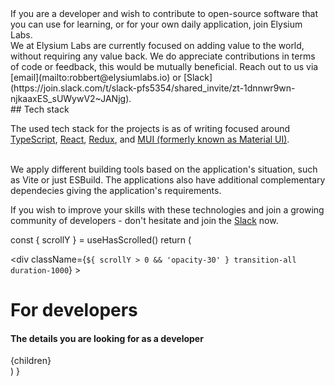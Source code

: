 
<div style={{paddingTop: '12.5%', paddingBottom: '12.5%', borderBottomWidth: '1px'}}>
If you are a developer and wish to contribute to open-source software that you can use for learning, or for your own daily application, join Elysium Labs.

<br />
We at Elysium Labs are currently focused on adding value to the world, without requiring
any value back. We do appreciate contributions in terms of code or feedback, this
would be mutually beneficial. Reach out to us via [email](mailto:robbert@elysiumlabs.io)
or [Slack](https://join.slack.com/t/slack-pfs5354/shared_invite/zt-1dnnwr9wn-njkaaxES_sUWywV2~JANjg).
</div>
<div style={{paddingTop: '12.5%', paddingBottom: '12.5%', borderBottomWidth: '1px'}}>
## Tech stack

The used tech stack for the projects is as of writing focused around [TypeScript](https://www.typescriptlang.org/), [React](https://reactjs.org/), [Redux](https://redux-toolkit.js.org/), and [MUI (formerly known as Material UI)](https://mui.com/).

<br />
We apply different building tools based on the application's situation, such as Vite
or just ESBuild. The applications also have additional complementary dependecies
giving the application's requirements.

If you wish to improve your skills with these technologies and join a growing community of developers - don't hesitate and join the [Slack](https://join.slack.com/t/slack-pfs5354/shared_invite/zt-1dnnwr9wn-njkaaxES_sUWywV2~JANjg) now.

</div>

  const { scrollY } = useHasScrolled()
  return (
    <Layout>
      <SEO title="Developers" description="The technical details" />
      <div className="mx-4 sm:mx-auto sm:w-full max-w-7xl flex flex-col items-center">
        <div
          className={`${
            scrollY > 0 && 'opacity-30'
          } transition-all duration-1000`}
        >
          <h1>For developers</h1>
          <h4 className="text-gray-500">
            The details you are looking for as a developer
          </h4>
        </div>
        <div className="max-w-prose my-10">{children}</div>
        <GithubRepositories />
      </div>
    </Layout>
  )
}
